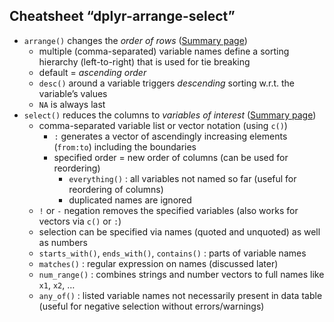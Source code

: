


## Cheatsheet "dplyr-arrange-select"

- `arrange()` changes the *order of rows* ([Summary page](https://dplyr.tidyverse.org/reference/arrange.html))
  - multiple (comma-separated) variable names define a sorting hierarchy (left-to-right) that is used for tie breaking
  - default = *ascending order*
  - `desc()` around a variable triggers *descending* sorting w.r.t. the variable's values
  - `NA` is always last
- `select()` reduces the columns to *variables of interest* ([Summary page](https://dplyr.tidyverse.org/reference/select.html))
  - comma-separated variable list or vector notation (using `c()`)
    - `:` generates a vector of ascendingly increasing elements (`from:to`) including the boundaries
    - specified order = new order of columns (can be used for reordering)
      - `everything()` : all variables not named so far (useful for reordering of columns)
      - duplicated names are ignored
  - `!` or `-` negation removes the specified variables (also works for vectors via `c()` or `:`)
  - selection can be specified via names (quoted and unquoted) as well as numbers
  - `starts_with()`, `ends_with()`, `contains()` : parts of variable names
  - `matches()` : regular expression on names (discussed later)
  - `num_range()` : combines strings and number vectors to full names like `x1`, `x2`, ...
  - `any_of()` : listed variable names not necessarily present in data table (useful for negative selection without errors/warnings)

